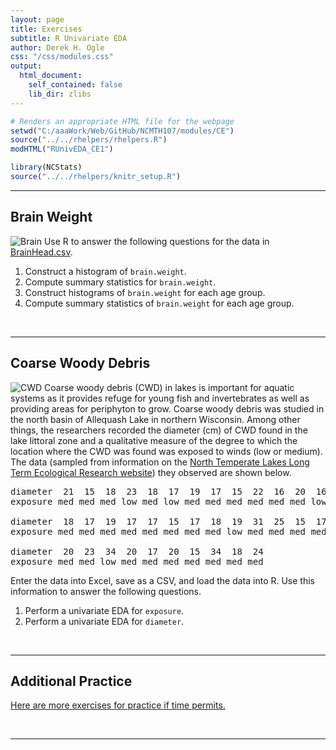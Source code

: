 ```yaml
---
layout: page
title: Exercises
subtitle: R Univariate EDA
author: Derek H. Ogle
css: "/css/modules.css"
output:
  html_document:
    self_contained: false
    lib_dir: zlibs
---
```


```r
# Renders an appropriate HTML file for the webpage
setwd("C:/aaaWork/Web/GitHub/NCMTH107/modules/CE")
source("../../rhelpers/rhelpers.R")
modHTML("RUnivEDA_CE1")
```

```r
library(NCStats)
source("../../rhelpers/knitr_setup.R")
```

----

## Brain Weight
<img src="zimgs/brain.jpg" alt="Brain" class="img-right">
Use R to answer the following questions for the data in [BrainHead.csv](https://raw.githubusercontent.com/droglenc/NCData/master/BrainHead.csv).

1. Construct a histogram of `brain.weight`.
1. Compute summary statistics for `brain.weight`.
1. Construct histograms of `brain.weight` for each age group.
1. Compute summary statistics of `brain.weight` for each age group.

&nbsp;

----

## Coarse Woody Debris
<img src="zimgs/cwd2.jpg" alt="CWD" class="img-right">
Coarse woody debris (CWD) in lakes is important for aquatic systems as it provides refuge for young fish and invertebrates as well as providing areas for periphyton to grow. Coarse woody debris was studied in the north basin of Allequash Lake in northern Wisconsin. Among other things, the researchers recorded the diameter (cm) of CWD found in the lake littoral zone and a qualitative measure of the degree to which the location where the CWD was found was exposed to winds (low or medium). The data (sampled from information on the [North Temperate Lakes Long Term Ecological Research website](https://lter.limnology.wisc.edu/datacatalog/search)) they observed are shown below.

<pre>
diameter  21  15  18  23  18  17  19  17  15  22  16  20  16  17  18  15  16  24  24  23
exposure med med med low med low med med med med med med low med med med med low med med

diameter  18  17  19  17  17  15  17  18  19  31  25  15  17  34  16  18  19  15  16  15
exposure med med med med med med med med low med med med med low low med med med low med

diameter  20  23  34  20  17  20  15  34  18  24
exposure med med low med med med med med med med
</pre>

Enter the data into Excel, save as a CSV, and load the data into R. Use this information to answer the following questions.

1. Perform a univariate EDA for `exposure`.
1. Perform a univariate EDA for `diameter`.

&nbsp;

----

## Additional Practice

[Here are more exercises for practice if time permits.](UEDAQuant1_CE2)

&nbsp;

----
